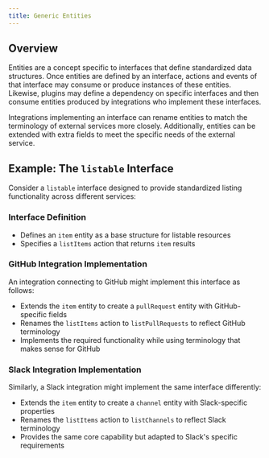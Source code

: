```yaml
---
title: Generic Entities
---
```


## Overview

Entities are a concept specific to interfaces that define standardized data structures. Once entities are defined by an interface, actions and events of that interface may consume or produce instances of these entities. Likewise, plugins may define a dependency on specific interfaces and then consume entities produced by integrations who implement these interfaces.

Integrations implementing an interface can rename entities to match the terminology of external services more closely. Additionally, entities can be extended with extra fields to meet the specific needs of the external service.

## Example: The `listable` Interface

Consider a `listable` interface designed to provide standardized listing functionality across different services:

### Interface Definition
- Defines an `item` entity as a base structure for listable resources
- Specifies a `listItems` action that returns `item` results

### GitHub Integration Implementation
An integration connecting to GitHub might implement this interface as follows:

- Extends the `item` entity to create a `pullRequest` entity with GitHub-specific fields
- Renames the `listItems` action to `listPullRequests` to reflect GitHub terminology
- Implements the required functionality while using terminology that makes sense for GitHub

### Slack Integration Implementation
Similarly, a Slack integration might implement the same interface differently:

- Extends the `item` entity to create a `channel` entity with Slack-specific properties
- Renames the `listItems` action to `listChannels` to reflect Slack terminology
- Provides the same core capability but adapted to Slack's specific requirements
